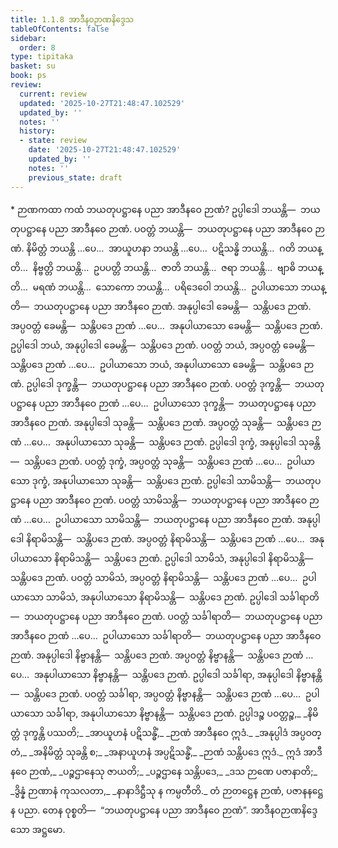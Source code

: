 ```yaml
---
title: 1.1.8 အာဒီနဝဉာဏနိဒ္ဒေသ
tableOfContents: false
sidebar:
  order: 8
type: tipitaka
basket: su
book: ps
review:
  current: review
  updated: '2025-10-27T21:48:47.102529'
  updated_by: ''
  notes: ''
  history:
  - state: review
    date: '2025-10-27T21:48:47.102529'
    updated_by: ''
    notes: ''
    previous_state: draft
---
```



<ReviewStatus review={frontmatter.review} showDetails={true} />

<HypothesisAnnotation frontmatter={frontmatter} />

<DynamicBreadcrumb />

<Paragraph type="center" book="ps">
* ဉာဏကထာ
</Paragraph>


<Division number="53" book="ps" e="ch" v="26" p="4">

<Paragraph number="377" book="ps">
ကထံ ဘယတုပဋ္ဌာနေ ပညာ အာဒီနဝေ ဉာဏံ? ဥပ္ပါဒေါ ဘယန္တိ—  ဘယတုပဋ္ဌာနေ ပညာ အာဒီနဝေ ဉာဏံ. ပဝတ္တံ ဘယန္တိ—  ဘယတုပဋ္ဌာနေ ပညာ အာဒီနဝေ ဉာဏံ. နိမိတ္တံ ဘယန္တိ …ပေ…  အာယူဟနာ ဘယန္တိ …ပေ…  ပဋိသန္ဓိ ဘယန္တိ…  ဂတိ ဘယန္တိ…  နိဗ္ဗတ္တိ ဘယန္တိ…  ဥပပတ္တိ ဘယန္တိ…  ဇာတိ ဘယန္တိ…  ဇရာ ဘယန္တိ…  ဗျာဓိ ဘယန္တိ…  မရဏံ ဘယန္တိ…  သောကော ဘယန္တိ…  ပရိဒေဝေါ ဘယန္တိ…  ဥပါယာသော ဘယန္တိ—  ဘယတုပဋ္ဌာနေ ပညာ အာဒီနဝေ ဉာဏံ.
</Paragraph>

<Paragraph number="378" book="ps">
အနုပ္ပါဒေါ ခေမန္တိ—  သန္တိပဒေ ဉာဏံ. အပ္ပဝတ္တံ ခေမန္တိ—  သန္တိပဒေ ဉာဏံ …ပေ…  အနုပါယာသော ခေမန္တိ—  သန္တိပဒေ ဉာဏံ.
</Paragraph>

<Paragraph number="379" book="ps">
ဥပ္ပါဒေါ ဘယံ, အနုပ္ပါဒေါ ခေမန္တိ—  သန္တိပဒေ ဉာဏံ. ပဝတ္တံ ဘယံ, အပ္ပဝတ္တံ ခေမန္တိ—  သန္တိပဒေ ဉာဏံ …ပေ…  ဥပါယာသော ဘယံ, အနုပါယာသော ခေမန္တိ—  သန္တိပဒေ ဉာဏံ.
</Paragraph>

<Paragraph number="380" book="ps">
ဥပ္ပါဒေါ ဒုက္ခန္တိ—  ဘယတုပဋ္ဌာနေ ပညာ အာဒီနဝေ ဉာဏံ. ပဝတ္တံ ဒုက္ခန္တိ—  ဘယတုပဋ္ဌာနေ ပညာ အာဒီနဝေ ဉာဏံ …ပေ…  ဥပါယာသော ဒုက္ခန္တိ—  ဘယတုပဋ္ဌာနေ ပညာ အာဒီနဝေ ဉာဏံ.
</Paragraph>

<Paragraph number="381" book="ps">
အနုပ္ပါဒေါ သုခန္တိ—  သန္တိပဒေ ဉာဏံ. အပ္ပဝတ္တံ သုခန္တိ—  သန္တိပဒေ ဉာဏံ …ပေ…  အနုပါယာသော သုခန္တိ—  သန္တိပဒေ ဉာဏံ.
</Paragraph>

<Paragraph number="382" book="ps">
ဥပ္ပါဒေါ ဒုက္ခံ, အနုပ္ပါဒေါ သုခန္တိ—  သန္တိပဒေ ဉာဏံ. ပဝတ္တံ ဒုက္ခံ, အပ္ပဝတ္တံ သုခန္တိ—  သန္တိပဒေ ဉာဏံ …ပေ…  ဥပါယာသော ဒုက္ခံ, အနုပါယာသော သုခန္တိ—  သန္တိပဒေ ဉာဏံ.
</Paragraph>

<Paragraph number="383" book="ps">
ဥပ္ပါဒေါ သာမိသန္တိ—  ဘယတုပဋ္ဌာနေ ပညာ အာဒီနဝေ ဉာဏံ. ပဝတ္တံ သာမိသန္တိ—  ဘယတုပဋ္ဌာနေ ပညာ အာဒီနဝေ ဉာဏံ …ပေ…  ဥပါယာသော သာမိသန္တိ—  ဘယတုပဋ္ဌာနေ ပညာ အာဒီနဝေ ဉာဏံ.
</Paragraph>

<Paragraph number="384" book="ps">
အနုပ္ပါဒေါ နိရာမိသန္တိ—  သန္တိပဒေ ဉာဏံ. အပ္ပဝတ္တံ နိရာမိသန္တိ—  သန္တိပဒေ ဉာဏံ …ပေ…  အနုပါယာသော နိရာမိသန္တိ—  သန္တိပဒေ ဉာဏံ.
</Paragraph>

<Paragraph number="385" book="ps">
ဥပ္ပါဒေါ သာမိသံ, အနုပ္ပါဒေါ နိရာမိသန္တိ—  သန္တိပဒေ ဉာဏံ. ပဝတ္တံ သာမိသံ, အပ္ပဝတ္တံ နိရာမိသန္တိ—  သန္တိပဒေ ဉာဏံ …ပေ…  ဥပါယာသော သာမိသံ, အနုပါယာသော နိရာမိသန္တိ—  သန္တိပဒေ ဉာဏံ.
</Paragraph>

<Paragraph number="386" book="ps">
ဥပ္ပါဒေါ သင်္ခါရာတိ—  ဘယတုပဋ္ဌာနေ ပညာ အာဒီနဝေ ဉာဏံ. ပဝတ္တံ သင်္ခါရာတိ—  ဘယတုပဋ္ဌာနေ ပညာ အာဒီနဝေ ဉာဏံ …ပေ…  ဥပါယာသော သင်္ခါရာတိ—  ဘယတုပဋ္ဌာနေ ပညာ အာဒီနဝေ ဉာဏံ.
</Paragraph>

<Paragraph number="387" book="ps">
အနုပ္ပါဒေါ နိဗ္ဗာနန္တိ—  သန္တိပဒေ ဉာဏံ. အပ္ပဝတ္တံ နိဗ္ဗာနန္တိ—  သန္တိပဒေ ဉာဏံ …ပေ…  အနုပါယာသော နိဗ္ဗာနန္တိ—  သန္တိပဒေ ဉာဏံ.
</Paragraph>

<Paragraph number="388" book="ps">
ဥပ္ပါဒေါ သင်္ခါရာ, အနုပ္ပါဒေါ နိဗ္ဗာနန္တိ—  သန္တိပဒေ ဉာဏံ. ပဝတ္တံ သင်္ခါရာ, အပ္ပဝတ္တံ နိဗ္ဗာနန္တိ—  သန္တိပဒေ ဉာဏံ …ပေ…  ဥပါယာသော သင်္ခါရာ, အနုပါယာသော နိဗ္ဗာနန္တိ—  သန္တိပဒေ ဉာဏံ.
</Paragraph>

<Paragraph number="389" type="verses" book="ps">
ဥပ္ပါဒဉ္စ ပဝတ္တဉ္စ,_  
_နိမိတ္တံ ဒုက္ခန္တိ ပဿတိ;_  
_အာယူဟနံ ပဋိသန္ဓိံ,_  
_ဉာဏံ အာဒီနဝေ ဣဒံ._  

</Paragraph>

<Paragraph number="390" type="verses" book="ps">
_အနုပ္ပါဒံ အပ္ပဝတ္တံ,_  
_အနိမိတ္တံ သုခန္တိ စ;_  
_အနာယူဟနံ အပ္ပဋိသန္ဓိံ,_  
_ဉာဏံ သန္တိပဒေ ဣဒံ._  

</Paragraph>

<Paragraph number="391" type="verses" book="ps">
ဣဒံ အာဒီနဝေ ဉာဏံ,_  
_ပဉ္စဌာနေသု ဇာယတိ;_  
_ပဉ္စဌာနေ သန္တိပဒေ,_  
_ဒသ ဉာဏေ ပဇာနာတိ;_  
_ဒွိန္နံ ဉာဏာနံ ကုသလတာ,_  
_နာနာဒိဋ္ဌီသု န ကမ္ပတီတိ._  

</Paragraph>

<Paragraph number="392" book="ps">
တံ ဉာတဋ္ဌေန ဉာဏံ, ပဇာနနဋ္ဌေန ပညာ. တေန ဝုစ္စတိ—  “ဘယတုပဋ္ဌာနေ ပညာ အာဒီနဝေ ဉာဏံ”.

</Paragraph>
</Division>

<Paragraph number="393" type="center" book="ps">
အာဒီနဝဉာဏနိဒ္ဒေသော အဋ္ဌမော.
</Paragraph>